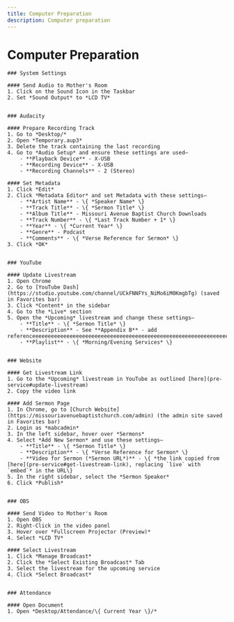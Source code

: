 ```yaml
---
title: Computer Preparation
description: Computer preparation
---
```



# Computer Preparation

<Steps>

    ### System Settings

    #### Send Audio to Mother's Room
    1. Click on the Sound Icon in the Taskbar
    2. Set *Sound Output* to *LCD TV*


    ### Audacity

    #### Prepare Recording Track
    1. Go to *Desktop/*
    2. Open *Temporary.aup3*
    3. Delete the track containing the last recording
    4. Go to *Audio Setup* and ensure these settings are used—
        - **Playback Device** - X-USB
        - **Recording Device** - X-USB
        - **Recording Channels** - 2 (Stereo)

    #### Set Metadata
    1. Click *Edit*
    2. Click *Metadata Editor* and set Metadata with these settings—
        - **Artist Name** - \{ *Speaker Name* \}
        - **Track Title** - \{ *Sermon Title* \}
        - **Album Title** - Missouri Avenue Baptist Church Downloads
        - **Track Number** - \{ *Last Track Number + 1* \}
        - **Year** - \{ *Current Year* \}
        - **Genre** - Podcast
        - **Comments** - \{ *Verse Reference for Sermon* \}
    3. Click *OK*


    ### YouTube

    #### Update Livestream
    1. Open Chrome
    2. Go to [YouTube Dash](https://studio.youtube.com/channel/UCkFNNFYs_NiMo6iM0KmgbTg) (saved in Favorites bar)
    3. Click *Content* in the sidebar
    4. Go to the *Live* section
    5. Open the *Upcoming* livestream and change these settings—
        - **Title** - \{ *Sermon Title* \}
        - **Description** - See **Appendix B** - add referenceeeeeeeeeeeeeeeeeeeeeeeeeeeeeeeeeeeeeeeeeeeeeeeeeeeeeeeeeeeeeeeeee
        - **Playlist** - \{ *Morning/Evening Services* \}


    ### Website

    #### Get Livestream Link
    1. Go to the *Upcoming* livestream in YouTube as outlined [here](pre-service#update-livestream)
    2. Copy the video link

    #### Add Sermon Page
    1. In Chrome, go to [Church Website](https://missouriavenuebaptistchurch.com/admin) (the admin site saved in Favorites bar)
    2. Login as *mabcadmin*
    3. In the left sidebar, hover over *Sermons*
    4. Select *Add New Sermon* and use these settings—
        - **Title** - \{ *Sermon Title* \}
        - **Description** - \{ *Verse Reference for Sermon* \}
        - **Video for Sermon (*Sermon URL*)** - \{ *the link copied from [here](pre-service#get-livestream-link), replacing `live` with `embed`* in the URL\}
    5. In the right sidebar, select the *Sermon Speaker*
    6. Click *Publish*


    ### OBS

    #### Send Video to Mother's Room
    1. Open OBS
    2. Right-Click in the video panel
    3. Hover over *Fullscreen Projector (Preview)*
    4. Select *LCD TV*

    #### Select Livestream
    1. Click *Manage Broadcast*
    2. Click the *Select Existing Broadcast* Tab
    3. Select the livestream for the upcoming service
    4. Click *Select Broadcast*


    ### Attendance

    #### Open Document
    1. Open *Desktop/Attendance/\{ Current Year \}/*

</Steps>